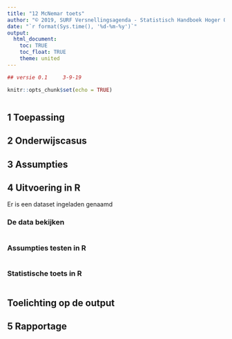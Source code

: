 ```yaml
---
title: "12 McNemar toets"
author: "© 2019, SURF Versnellingsagenda - Statistisch Handboek Hoger Onderwijs"
date: "`r format(Sys.time(), '%d-%m-%y')`"
output: 
  html_document:
    toc: TRUE
    toc_float: TRUE
    theme: united
---
```


<style>
  .col2 {
    columns: 2 200px;
    -webkit-columns: 2 200px;
    -moz-columns: 2 200px;
  }
</style>

``` r
## versie 0.1     3-9-19
```

```r
knitr::opts_chunk$set(echo = TRUE)
```


```r

```

## 1 Toepassing

## 2 Onderwijscasus

## 3 Assumpties

## 4 Uitvoering in R
Er is een dataset ingeladen genaamd

### De data bekijken
```r

```

### Assumpties testen in R

```r

```

### Statistische toets in R

```r

```

## Toelichting op de output

## 5 Rapportage



